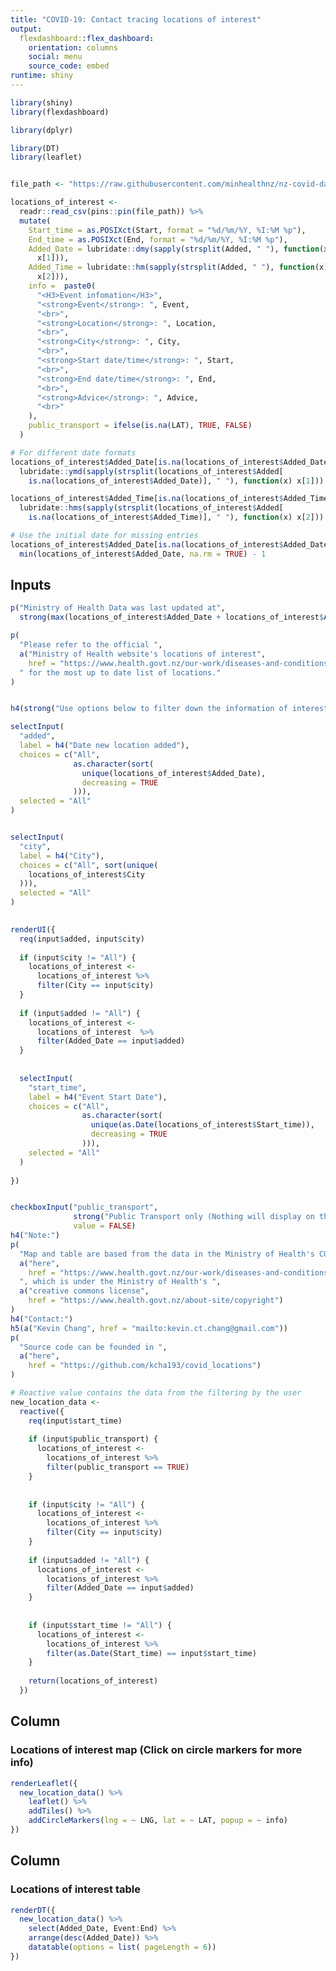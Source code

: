 ```yaml
---
title: "COVID-19: Contact tracing locations of interest"
output: 
  flexdashboard::flex_dashboard:
    orientation: columns
    social: menu
    source_code: embed
runtime: shiny
---
```


```r
library(shiny)
library(flexdashboard)

library(dplyr)

library(DT)
library(leaflet)


file_path <- "https://raw.githubusercontent.com/minhealthnz/nz-covid-data/main/locations-of-interest/august-2021/locations-of-interest.csv"

locations_of_interest <-
  readr::read_csv(pins::pin(file_path)) %>%
  mutate(
    Start_time = as.POSIXct(Start, format = "%d/%m/%Y, %I:%M %p"),
    End_time = as.POSIXct(End, format = "%d/%m/%Y, %I:%M %p"),
    Added_Date = lubridate::dmy(sapply(strsplit(Added, " "), function(x)
      x[1])),
    Added_Time = lubridate::hm(sapply(strsplit(Added, " "), function(x)
      x[2])),
    info =  paste0(
      "<H3>Event infomation</H3>",
      "<strong>Event</strong>: ", Event,
      "<br>",
      "<strong>Location</strong>: ", Location,
      "<br>",
      "<strong>City</strong>: ", City,
      "<br>",
      "<strong>Start date/time</strong>: ", Start,
      "<br>",
      "<strong>End date/time</strong>: ", End,
      "<br>",
      "<strong>Advice</strong>: ", Advice,
      "<br>"
    ),
    public_transport = ifelse(is.na(LAT), TRUE, FALSE)
  ) 

# For different date formats 
locations_of_interest$Added_Date[is.na(locations_of_interest$Added_Date)] <-
  lubridate::ymd(sapply(strsplit(locations_of_interest$Added[
    is.na(locations_of_interest$Added_Date)], " "), function(x) x[1]))

locations_of_interest$Added_Time[is.na(locations_of_interest$Added_Time)] <-
  lubridate::hms(sapply(strsplit(locations_of_interest$Added[
    is.na(locations_of_interest$Added_Time)], " "), function(x) x[2]))

# Use the initial date for missing entries
locations_of_interest$Added_Date[is.na(locations_of_interest$Added_Date)] <-
  min(locations_of_interest$Added_Date, na.rm = TRUE) - 1


```


Inputs {.sidebar }
-----------------------------------------------------------------------



```r

p("Ministry of Health Data was last updated at", 
  strong(max(locations_of_interest$Added_Date + locations_of_interest$Added_Time, na.rm = TRUE)))

p(
  "Please refer to the official ",
  a("Ministry of Health website's locations of interest",
    href = "https://www.health.govt.nz/our-work/diseases-and-conditions/covid-19-novel-coronavirus/covid-19-health-advice-public/contact-tracing-covid-19/covid-19-contact-tracing-locations-interest"),
  " for the most up to date list of locations."
)


h4(strong("Use options below to filter down the information of interest"))

selectInput(
  "added",
  label = h4("Date new location added"),
  choices = c("All",
              as.character(sort(
                unique(locations_of_interest$Added_Date),
                decreasing = TRUE
              ))),
  selected = "All"
)


selectInput(
  "city",
  label = h4("City"),
  choices = c("All", sort(unique(
    locations_of_interest$City
  ))),
  selected = "All"
)
  

renderUI({
  req(input$added, input$city)
      
  if (input$city != "All") {
    locations_of_interest <-
      locations_of_interest %>%
      filter(City == input$city)
  }
  
  if (input$added != "All") {
    locations_of_interest <-
      locations_of_interest  %>%
      filter(Added_Date == input$added)
  }
  
  
  selectInput(
    "start_time",
    label = h4("Event Start Date"),
    choices = c("All",
                as.character(sort(
                  unique(as.Date(locations_of_interest$Start_time)),
                  decreasing = TRUE
                ))),
    selected = "All"
  )
  
})


checkboxInput("public_transport", 
              strong("Public Transport only (Nothing will display on the map)"), 
              value = FALSE)
h4("Note:")
p(
  "Map and table are based from the data in the Ministry of Health's COVID-19: Contact tracing locations of interest in ",
  a("here",
    href = "https://www.health.govt.nz/our-work/diseases-and-conditions/covid-19-novel-coronavirus/covid-19-health-advice-public/contact-tracing-covid-19/covid-19-contact-tracing-locations-interest"),
  ", which is under the Ministry of Health's ",
  a("creative commons license",
    href = "https://www.health.govt.nz/about-site/copyright")
)
h4("Contact:")
h5(a("Kevin Chang", href = "mailto:kevin.ct.chang@gmail.com"))
p(
  "Source code can be founded in ",
  a("here",
    href = "https://github.com/kcha193/covid_locations")
)
```



```r
# Reactive value contains the data from the filtering by the user
new_location_data <-
  reactive({
    req(input$start_time)
    
    if (input$public_transport) {
      locations_of_interest <-
        locations_of_interest %>%
        filter(public_transport == TRUE)
    }
    
    
    if (input$city != "All") {
      locations_of_interest <-
        locations_of_interest %>%
        filter(City == input$city)
    }
    
    if (input$added != "All") {
      locations_of_interest <-
        locations_of_interest %>%
        filter(Added_Date == input$added)
    }
    
    
    if (input$start_time != "All") {
      locations_of_interest <-
        locations_of_interest %>%
        filter(as.Date(Start_time) == input$start_time)
    }
    
    return(locations_of_interest)
  })


```

Column {data-width=500}
-----------------------------------------------------------------------

### Locations of interest map (Click on circle markers for more info)


```r

renderLeaflet({
  new_location_data() %>%
    leaflet() %>%
    addTiles() %>%
    addCircleMarkers(lng = ~ LNG, lat = ~ LAT, popup = ~ info)
})
```

Column {data-width=500}
-----------------------------------------------------------------------

### Locations of interest table

```r
renderDT({
  new_location_data() %>% 
    select(Added_Date, Event:End) %>% 
    arrange(desc(Added_Date)) %>% 
    datatable(options = list( pageLength = 6))
})
```


